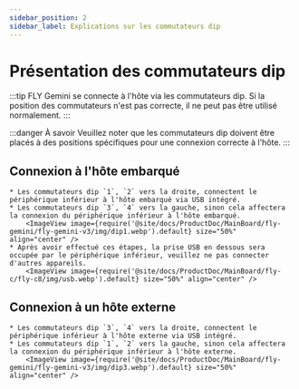 ```yaml
---
sidebar_position: 2
sidebar_label: Explications sur les commutateurs dip
---
```


# Présentation des commutateurs dip

:::tip
FLY Gemini se connecte à l'hôte via les commutateurs dip. Si la position des commutateurs n'est pas correcte, il ne peut pas être utilisé normalement.
:::

:::danger À savoir
Veuillez noter que les commutateurs dip doivent être placés à des positions spécifiques pour une connexion correcte à l'hôte.
:::

## Connexion à l'hôte embarqué

    * Les commutateurs dip `1`, `2` vers la droite, connectent le périphérique inférieur à l'hôte embarqué via USB intégré.
    * Les commutateurs dip `3`, `4` vers la gauche, sinon cela affectera la connexion du périphérique inférieur à l'hôte embarqué.
        <ImageView image={require('@site/docs/ProductDoc/MainBoard/fly-gemini/fly-gemini-v3/img/dip1.webp').default} size="50%" align="center" />
    * Après avoir effectué ces étapes, la prise USB en dessous sera occupée par le périphérique inférieur, veuillez ne pas connecter d'autres appareils.
        <ImageView image={require('@site/docs/ProductDoc/MainBoard/fly-c/fly-c8/img/usb.webp').default} size="50%" align="center" />


## Connexion à un hôte externe

    * Les commutateurs dip `3`, `4` vers la droite, connectent le périphérique inférieur à l'hôte externe via USB intégré.
    * Les commutateurs dip `1`, `2` vers la gauche, sinon cela affectera la connexion du périphérique inférieur à l'hôte externe.
        <ImageView image={require('@site/docs/ProductDoc/MainBoard/fly-gemini/fly-gemini-v3/img/dip3.webp').default} size="50%" align="center" />

